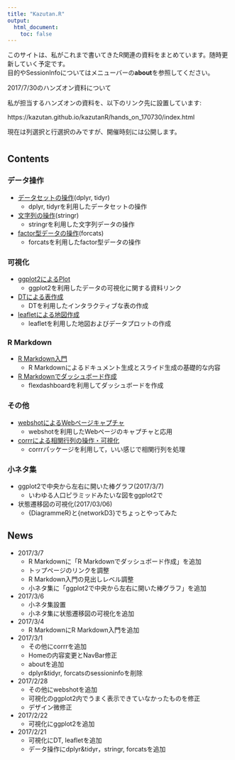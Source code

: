 ```yaml
---
title: "Kazutan.R"
output:
  html_document:
    toc: false
---
```


このサイトは、私がこれまで書いてきたR関連の資料をまとめています。随時更新していく予定です。  
目的やSessionInfoについてはメニューバーの**about**を参照してください。

<div class="panel panel-info">
  <div class="panel-heading">2017/7/30のハンズオン資料について</div>
  <div class="panel-body">
私が担当するハンズオンの資料を、以下のリンク先に設置しています:

https://kazutan.github.io/kazutanR/hands_on_170730/index.html

現在は列選択と行選択のみですが、開催時刻には公開します。
  </div>
</div>


# {.row}

## Contents {.col-md-8}

### データ操作

- [データセットの操作](data_handling.html)(dplyr, tidyr)
    - dplyr, tidyrを利用したデータセットの操作
- [文字列の操作](stringr-intro.html)(stringr)
    - stringrを利用した文字列データの操作
- [factor型データの操作](forcats_test.html)(forcats)
    - forcatsを利用したfactor型データの操作

### 可視化

- [ggplot2によるPlot](ggplot2_links.html)
    - ggplot2を利用したデータの可視化に関する資料リンク
- [DTによる表作成](DT_demo.html)
    - DTを利用したインタラクティブな表の作成
- [leafletによる地図作成](leaflet_d.html)
    - leafletを利用した地図およびデータプロットの作成

### R Markdown

- [R Markdown入門](Rmd_intro.html)
    - R Markdownによるドキュメント生成とスライド生成の基礎的な内容
- [R Markdownでダッシュボード作成](fdb_intro.html)
    - flexdashboardを利用してダッシュボードを作成

### その他

- [webshotによるWebページキャプチャ](webshot_demo.html)
    - webshotを利用したWebページのキャプチャと応用
- [corrrによる相関行列の操作・可視化](corrr_test.html)
    - corrrパッケージを利用して，いい感じで相関行列を処理

### 小ネタ集

- ggplot2で中央から左右に開いた棒グラフ(2017/3/7)
    - いわゆる人口ピラミッドみたいな図をggplot2で
- 状態遷移図の可視化(2017/03/06)
    - {DiagrammeR}と{networkD3}でちょっとやってみた

## News {.col-md-4 .news}
- 2017/3/7
    - R Markdownに「R Markdownでダッシュボード作成」を追加
    - トップページのリンクを調整
    - R Markdown入門の見出しレベル調整
    - 小ネタ集に「ggplot2で中央から左右に開いた棒グラフ」を追加
- 2017/3/6
    - 小ネタ集設置
    - 小ネタ集に状態遷移図の可視化を追加
- 2017/3/4
    - R MarkdownにR Markdown入門を追加
- 2017/3/1
    - その他にcorrrを追加
    - Homeの内容変更とNavBar修正
    - aboutを追加
    - dplyr&tidyr, forcatsのsessioninfoを削除
- 2017/2/28
    - その他にwebshotを追加
    - 可視化のggplot2内でうまく表示できていなかったものを修正
    - デザイン微修正
- 2017/2/22
    - 可視化にggplot2を追加
- 2017/2/21
    - 可視化にDT, leafletを追加
    - データ操作にdplyr&tidyr，stringr, forcatsを追加
